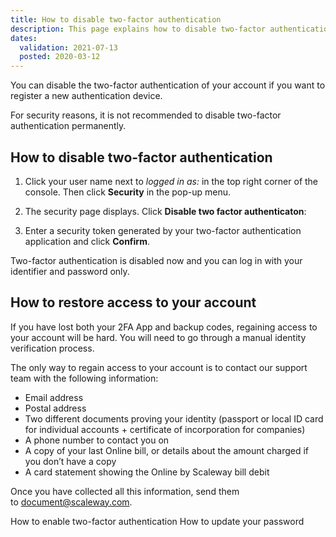```yaml
---
title: How to disable two-factor authentication
description: This page explains how to disable two-factor authentication.
dates:
  validation: 2021-07-13
  posted: 2020-03-12
---
```


You can disable the two-factor authentication of your account if you want to register a new authentication device. 

<Message type="important">
For security reasons, it is not recommended to disable two-factor authentication permanently.
</Message>

## How to disable two-factor authentication

1. Click your user name next to _logged in as:_ in the top right corner of the console. Then click **Security** in the pop-up menu.

  <Lightbox src="scaleway-dedibox-console-security-menu.png" alt="" />

2. The security page displays. Click **Disable two factor authenticaton**:

  <Lightbox src="scaleway_disable_gauth.png" alt="" />

3. Enter a security token generated by your two-factor authentication application and click **Confirm**.

Two-factor authentication is disabled now and you can log in with your identifier and password only. 

## How to restore access to your account

If you have lost both your 2FA App and backup codes, regaining access to your account will be hard. 
You will need to go through a manual identity verification process.

The only way to regain access to your account is to contact our support team with the following information:
 
  * Email address
  * Postal address
  * Two different documents proving your identity (passport or local ID card for individual accounts + certificate of incorporation for companies)
  * A phone number to contact you on
  * A copy of your last Online bill, or details about the amount charged if you don’t have a copy
  * A card statement showing the Online by Scaleway bill debit


Once you have collected all this information, send them to document@scaleway.com.

<Navigation title="See Also">
  <PreviousButton to="/dedibox-console/my-account/how-to/enable-two-factor-authentication/">How to enable two-factor authentication</PreviousButton>
  <NextButton to="/dedibox-console/my-account/how-to/update-password/">How to update your password</NextButton>
</Navigation>